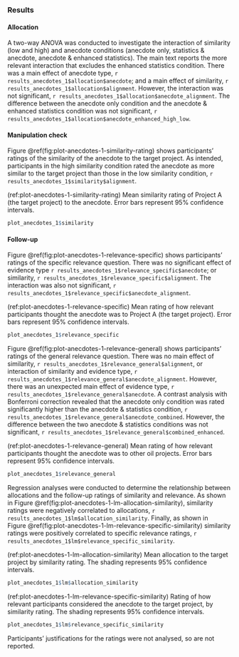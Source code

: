 ### Results {#results-anecdotes-1-appendix}

#### Allocation

A two-way ANOVA was conducted to investigate the interaction of similarity (low
and high) and anecdote conditions (anecdote only, statistics & anecdote,
anecdote & enhanced statistics). The main text reports the more relevant
interaction that excludes the enhanced statistics condition. There was a main
effect of anecdote type, `r results_anecdotes_1$allocation$anecdote`; and a main
effect of similarity, `r results_anecdotes_1$allocation$alignment`. However, the
interaction was not significant,
`r results_anecdotes_1$allocation$anecdote_alignment`. The difference between
the anecdote only condition and the anecdote & enhanced statistics condition was
not significant, `r results_anecdotes_1$allocation$anecdote_enhanced_high_low`.

#### Manipulation check

Figure \@ref(fig:plot-anecdotes-1-similarity-rating) shows participants' ratings
of the similarity of the anecdote to the target project. As intended,
participants in the high similarity condition rated the anecdote as more similar
to the target project than those in the low similarity condition,
`r results_anecdotes_1$similarity$alignment`.

(ref:plot-anecdotes-1-similarity-rating) Mean similarity rating of Project A (the target project) to the anecdote. Error bars represent 95% confidence intervals.

```r
plot_anecdotes_1$similarity
```

#### Follow-up

Figure \@ref(fig:plot-anecdotes-1-relevance-specific) shows participants'
ratings of the specific relevance question. There was no significant effect of
evidence type `r results_anecdotes_1$relevance_specific$anecdote`; or
similarity, `r results_anecdotes_1$relevance_specific$alignment`. The
interaction was also not significant, `r
results_anecdotes_1$relevance_specific$anecdote_alignment`.

(ref:plot-anecdotes-1-relevance-specific) Mean rating of how relevant participants thought the anecdote was to Project A (the target project). Error bars represent 95% confidence intervals.

```r
plot_anecdotes_1$relevance_specific
```

Figure \@ref(fig:plot-anecdotes-1-relevance-general) shows participants' ratings
of the general relevance question. There was no main effect of similarity,
`r results_anecdotes_1$relevance_general$alignment`, or interaction of
similarity and evidence type, `r
results_anecdotes_1$relevance_general$anecdote_alignment`. However, there was an
unexpected main effect of evidence type,
`r results_anecdotes_1$relevance_general$anecdote`. A contrast analysis with
Bonferroni correction revealed that the anecdote only condition was rated
significantly higher than the anecdote & statistics condition,
`r results_anecdotes_1$relevance_general$anecdote_combined`. However, the
difference between the two anecdote & statistics conditions was not significant,
`r results_anecdotes_1$relevance_general$combined_enhanced`.

(ref:plot-anecdotes-1-relevance-general) Mean rating of how relevant participants thought the anecdote was to other oil projects. Error bars represent 95% confidence intervals.

```r
plot_anecdotes_1$relevance_general
```

Regression analyses were conducted to determine the relationship between
allocations and the follow-up ratings of similarity and relevance. As shown in
Figure \@ref(fig:plot-anecdotes-1-lm-allocation-similarity), similarity ratings
were negatively correlated to allocations,
`r results_anecdotes_1$lm$allocation_similarity`. Finally, as shown in
Figure \@ref(fig:plot-anecdotes-1-lm-relevance-specific-similarity) similarity
ratings were positively correlated to specific relevance ratings,
`r results_anecdotes_1$lm$relevance_specific_similarity`.

(ref:plot-anecdotes-1-lm-allocation-similarity) Mean allocation to the target
project by similarity rating. The shading represents 95% confidence intervals.

```r
plot_anecdotes_1$lm$allocation_similarity
```

(ref:plot-anecdotes-1-lm-relevance-specific-similarity) Rating of how relevant participants considered the anecdote to the target project, by similarity rating. The shading represents 95% confidence intervals.

```r
plot_anecdotes_1$lm$relevance_specific_similarity
```

Participants' justifications for the ratings were not analysed, so are not reported.

